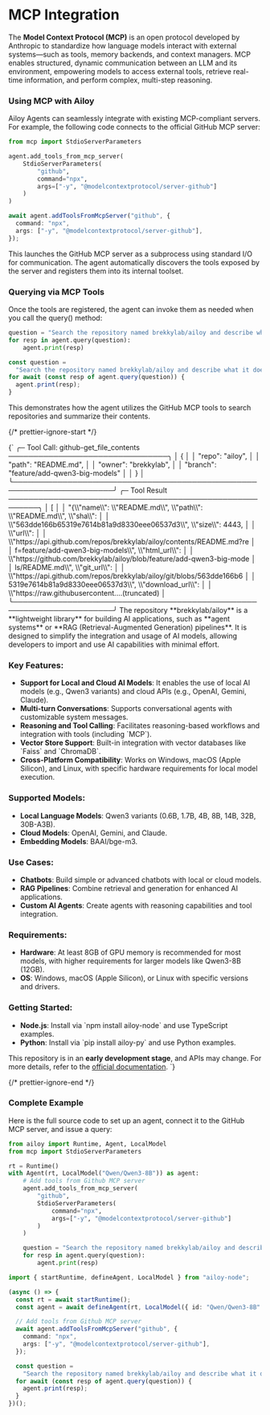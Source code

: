 # MCP Integration

The **Model Context Protocol (MCP)** is an open protocol developed by Anthropic
to standardize how language models interact with external systems—such as tools,
memory backends, and context managers. MCP enables structured, dynamic
communication between an LLM and its environment, empowering models to access
external tools, retrieve real-time information, and perform complex, multi-step
reasoning.

### Using MCP with Ailoy

Ailoy Agents can seamlessly integrate with existing MCP-compliant servers. For
example, the following code connects to the official GitHub MCP server:

<CodeTabs>

```python
from mcp import StdioServerParameters

agent.add_tools_from_mcp_server(
    StdioServerParameters(
        "github",
        command="npx",
        args=["-y", "@modelcontextprotocol/server-github"]
    )
)
```

```typescript
await agent.addToolsFromMcpServer("github", {
  command: "npx",
  args: ["-y", "@modelcontextprotocol/server-github"],
});
```

</CodeTabs>

This launches the GitHub MCP server as a subprocess using standard I/O for
communication. The agent automatically discovers the tools exposed by the server
and registers them into its internal toolset.

### Querying via MCP Tools

Once the tools are registered, the agent can invoke them as needed when you call
the query() method:

<CodeTabs>

```python
question = "Search the repository named brekkylab/ailoy and describe what it does based on its README.md."
for resp in agent.query(question):
    agent.print(resp)
```

```typescript
const question =
  "Search the repository named brekkylab/ailoy and describe what it does based on its README.md.";
for await (const resp of agent.query(question)) {
  agent.print(resp);
}
```

</CodeTabs>

This demonstrates how the agent utilizes the GitHub MCP tools to search
repositories and summarize their contents.

{/* prettier-ignore-start */}

<TerminalBox>
{`
╭─ Tool Call: github-get_file_contents ────────────────────────────────╮
│ {                                                                    │
│   "repo": "ailoy",                                                   │
│   "path": "README.md",                                               │
│   "owner": "brekkylab",                                              │
│   "branch": "feature/add-qwen3-big-models"                           │
│ }                                                                    │
╰──────────────────────────────────────────────────────────────────────╯
╭─ Tool Result ────────────────────────────────────────────────────────╮
│ [                                                                    │
│   "{\\"name\\": \\"README.md\\", \\"path\\": \\"README.md\\", \\"sha\\":       │
│ \\"563dde166b65319e7614b81a9d8330eee06537d3\\", \\"size\\": 4443,        │
│ \\"url\\":                                                             │
│ \\"https://api.github.com/repos/brekkylab/ailoy/contents/README.md?re │
│ f=feature/add-qwen3-big-models\\", \\"html_url\\":                      │
│ \\"https://github.com/brekkylab/ailoy/blob/feature/add-qwen3-big-mode │
│ ls/README.md\\", \\"git_url\\":                                         │
│ \\"https://api.github.com/repos/brekkylab/ailoy/git/blobs/563dde166b6 │
│ 5319e7614b81a9d8330eee06537d3\\", \\"download_url\\":                   │
│ \\"https://raw.githubusercontent....(truncated)                       │
╰──────────────────────────────────────────────────────────────────────╯
The repository **brekkylab/ailoy** is a **lightweight library** for building AI applications, such as **agent systems** or **RAG (Retrieval-Augmented Generation) pipelines**. It is designed to simplify the integration and usage of AI models, allowing developers to import and use AI capabilities with minimal effort.

### Key Features:
- **Support for Local and Cloud AI Models**: It enables the use of local AI models (e.g., Qwen3 variants) and cloud APIs (e.g., OpenAI, Gemini, Claude).
- **Multi-turn Conversations**: Supports conversational agents with customizable system messages.
- **Reasoning and Tool Calling**: Facilitates reasoning-based workflows and integration with tools (including \`MCP\`).
- **Vector Store Support**: Built-in integration with vector databases like \`Faiss\` and \`ChromaDB\`.
- **Cross-Platform Compatibility**: Works on Windows, macOS (Apple Silicon), and Linux, with specific hardware requirements for local model execution.

### Supported Models:
- **Local Language Models**: Qwen3 variants (0.6B, 1.7B, 4B, 8B, 14B, 32B, 30B-A3B).
- **Cloud Models**: OpenAI, Gemini, and Claude.
- **Embedding Models**: BAAI/bge-m3.

### Use Cases:
- **Chatbots**: Build simple or advanced chatbots with local or cloud models.
- **RAG Pipelines**: Combine retrieval and generation for enhanced AI applications.
- **Custom AI Agents**: Create agents with reasoning capabilities and tool integration.

### Requirements:
- **Hardware**: At least 8GB of GPU memory is recommended for most models, with higher requirements for larger models like Qwen3-8B (12GB).
- **OS**: Windows, macOS (Apple Silicon), or Linux with specific versions and drivers.

### Getting Started:
- **Node.js**: Install via \`npm install ailoy-node\` and use TypeScript examples.
- **Python**: Install via \`pip install ailoy-py\` and use Python examples.

This repository is in an **early development stage**, and APIs may change. For more details, refer to the [official documentation](https://brekkylab.github.io/ailoy/).
`}
</TerminalBox>

{/* prettier-ignore-end */}

### Complete Example

Here is the full source code to set up an agent, connect it to the GitHub MCP
server, and issue a query:

<CodeTabs>

```python
from ailoy import Runtime, Agent, LocalModel
from mcp import StdioServerParameters

rt = Runtime()
with Agent(rt, LocalModel("Qwen/Qwen3-8B")) as agent:
    # Add tools from Github MCP server
    agent.add_tools_from_mcp_server(
        "github",
        StdioServerParameters(
            command="npx",
            args=["-y", "@modelcontextprotocol/server-github"]
        )
    )

    question = "Search the repository named brekkylab/ailoy and describe what it does based on its README.md."
    for resp in agent.query(question):
        agent.print(resp)
```

```typescript
import { startRuntime, defineAgent, LocalModel } from "ailoy-node";

(async () => {
  const rt = await startRuntime();
  const agent = await defineAgent(rt, LocalModel({ id: "Qwen/Qwen3-8B" }));

  // Add tools from Github MCP server
  await agent.addToolsFromMcpServer("github", {
    command: "npx",
    args: ["-y", "@modelcontextprotocol/server-github"],
  });

  const question =
    "Search the repository named brekkylab/ailoy and describe what it does based on its README.md.";
  for await (const resp of agent.query(question)) {
    agent.print(resp);
  }
})();
```

</CodeTabs>
